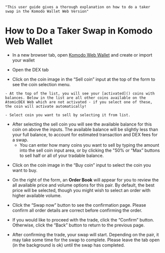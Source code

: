     "This user guide gives a thorough explanation on how to do a taker swap in the Komodo Wallet Web Version"


# How to Do a Taker Swap in Komodo Web Wallet

*   In a new browser tab, open [Komodo Web Wallet](https://app.komodoplatform.com/#/dex) and create or import your wallet

*   Open the DEX tab

<OptimizedImage title=" How to Do a Taker Swap in Komodo Web Wallet" src={howToDoTakerSwap1} alt=" How to Do a Taker Swap in Komodo Web Wallet" />

*   Click on the coin image in the “Sell coin” input at the top of the form to see the coin selection menu.

<OptimizedImage title=" How to Do a Taker Swap in Komodo Web Wallet" src={howToDoTakerSwap2} alt=" How to Do a Taker Swap in Komodo Web Wallet" />

    - At the top of the list, you will see your [activated]() coins with balances. Below in the list are all other coins available on the AtomicDEX Web which are not activated - if you select one of these, the coin will activate automatically!

<OptimizedImage title=" How to Do a Taker Swap in Komodo Web Wallet" src={howToDoTakerSwap3} alt=" How to Do a Taker Swap in Komodo Web Wallet" />

    - Select coin you want to sell by selecting it from list.

*   After selecting the sell coin you will see the available balance for this coin on above the inputs. The available balance will be slightly less than your full balance, to account for estimated transaction and DEX fees for a swap.
    - You can enter how many coins you want to sell by typing the amount into the sell coin input area, or by clicking the "50% or “Max” buttons to sell half or all of your tradable balance.

<OptimizedImage title=" How to Do a Taker Swap in Komodo Web Wallet" src={howToDoTakerSwap4} alt=" How to Do a Taker Swap in Komodo Web Wallet" />

*   Click on the coin image in the “Buy coin” input to select the coin you want to buy.

<OptimizedImage title=" How to Do a Taker Swap in Komodo Web Wallet" src={howToDoTakerSwap5} alt=" How to Do a Taker Swap in Komodo Web Wallet" />

*   On the right of the form, an **Order Book** will appear for you to review the all available price and volume options for this pair. By default, the best price will be selected, though you might wish to select an order with higher available volume.

<OptimizedImage title=" How to Do a Taker Swap in Komodo Web Wallet" src={howToDoTakerSwap6} alt=" How to Do a Taker Swap in Komodo Web Wallet" />

*   Click the “Swap now” button to see the confirmation page. Please confirm all order details are correct before confirming the order.

<OptimizedImage title=" How to Do a Taker Swap in Komodo Web Wallet" src={howToDoTakerSwap7} alt=" How to Do a Taker Swap in Komodo Web Wallet" />

*   If you would like to proceed with the trade, click the “Confirm” button. Otherwise, click the “Back” button to return to the previous page.

*   After confirming the trade, your swap will start. Depending on the pair, it may take some time for the swap to complete. Please leave the tab open (in the background is ok) until the swap has completed.

<OptimizedImage title=" How to Do a Taker Swap in Komodo Web Wallet" src={howToDoTakerSwap8} alt=" How to Do a Taker Swap in Komodo Web Wallet" />
